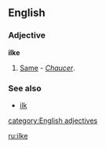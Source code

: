 ==English==

===Adjective===
'''ilke'''

# {{obsolete}} [[same|Same]] - ''[[Chaucer]]''.

===See also===
*[[ilk]]

[[category:English adjectives]]

[[ru:ilke]]